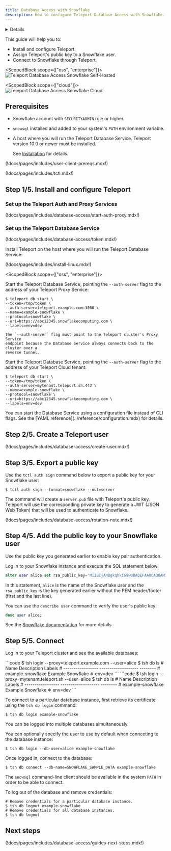 ```yaml
---
title: Database Access with Snowflake
description: How to configure Teleport Database Access with Snowflake.
---
```


<Details
  title="Version warning"
  opened={true}
  scope={["oss", "enterprise"]}
  scopeOnly={true}
  min="10.0"
>
  Database access for Snowflake is available starting from Teleport `10.0`.
</Details>

This guide will help you to:

- Install and configure Teleport.
- Assign Teleport's public key to a Snowflake user.
- Connect to Snowflake through Teleport.

<ScopedBlock scope={["oss", "enterprise"]}>
  ![Teleport Database Access Snowflake Self-Hosted](../../../img/database-access/guides/snowflake_selfhosted.png)
</ScopedBlock>

<ScopedBlock scope={["cloud"]}>
  ![Teleport Database Access Snowflake Cloud](../../../img/database-access/guides/snowflake_cloud.png)
</ScopedBlock>

## Prerequisites

- Snowflake account with `SECURITYADMIN` role or higher.

- `snowsql` installed and added to your system's `PATH` environment variable.

- A host where you will run the Teleport Database Service. Teleport version 10.0 or newer must be installed.

  See [Installation](../../installation.mdx) for details.

(!docs/pages/includes/user-client-prereqs.mdx!)

(!docs/pages/includes/tctl.mdx!)

## Step 1/5. Install and configure Teleport

### Set up the Teleport Auth and Proxy Services

(!docs/pages/includes/database-access/start-auth-proxy.mdx!)

### Set up the Teleport Database Service

(!docs/pages/includes/database-access/token.mdx!)

Install Teleport on the host where you will run the Teleport Database Service:

(!docs/pages/includes/install-linux.mdx!)

<ScopedBlock scope={["oss", "enterprise"]}>

  Start the Teleport Database Service, pointing the `--auth-server` flag to the
  address of your Teleport Proxy Service:

  ```code
  $ teleport db start \
  --token=/tmp/token \
  --auth-server=teleport.example.com:3080 \
  --name=example-snowflake \
  --protocol=snowflake \
  --uri=https://abc12345.snowflakecomputing.com \
  --labels=env=dev
  ```

  <Admonition type="note">

    The `--auth-server` flag must point to the Teleport cluster's Proxy Service
    endpoint because the Database Service always connects back to the cluster over a
    reverse tunnel.

  </Admonition>

</ScopedBlock>
<ScopedBlock scope={["cloud"]}>

  Start the Teleport Database Service, pointing the `--auth-server` flag to the
  address of your Teleport Cloud tenant:

  ```code
  $ teleport db start \
  --token=/tmp/token \
  --auth-server=mytenant.teleport.sh:443 \
  --name=example-snowflake \
  --protocol=snowflake \
  --uri=https://abc12345.snowflakecomputing.com \
  --labels=env=dev
  ```

</ScopedBlock>

<Admonition type="tip">
  You can start the Database Service using a configuration file instead of CLI flags.
  See the [YAML reference](../reference/configuration.mdx) for details.
</Admonition>

## Step 2/5. Create a Teleport user

(!docs/pages/includes/database-access/create-user.mdx!)

## Step 3/5. Export a public key

Use the `tctl auth sign` command below to export a public key for your Snowflake user:

```code
$ tctl auth sign --format=snowflake --out=server
```

The command will create a `server.pub` file with Teleport's public key. Teleport will use the corresponding private key to
generate a JWT (JSON Web Token) that will be used to authenticate to Snowflake.

(!docs/pages/includes/database-access/rotation-note.mdx!)

## Step 4/5. Add the public key to your Snowflake user

Use the public key you generated earlier to enable key pair authentication.

Log in to your Snowflake instance and execute the SQL statement below:

```sql
alter user alice set rsa_public_key='MIIBIjANBgkqhkiG9w0BAQEFAAOCAQ8AMIIBCgKCAQEAv3dHYw4LJCcZzdbhb3hV...LwIDAQAB';
```

In this statement, `alice` is the name of the Snowflake user and the `rsa_public_key` is the key generated earlier without
the PEM header/footer (first and the last line).

You can use the `describe user` command to verify the user's public key:

```sql
desc user alice;
```

See the [Snowflake documentation](https://docs.snowflake.com/en/user-guide/key-pair-auth.html#step-4-assign-the-public-key-to-a-snowflake-user)
for more details.

## Step 5/5. Connect

Log in to your Teleport cluster and see the available databases:

<Tabs>
  <TabItem scope={["enterprise", "oss"]} label="Self-Hosted">
    ```code
    $ tsh login --proxy=teleport.example.com --user=alice
    $ tsh db ls
    # Name              Description         Labels
    # ----------------- ------------------- --------
    # example-snowflake Example Snowflake ❄ env=dev
    ```
  </TabItem>
  <TabItem scope={["cloud"]} label="Teleport Cloud">
    ```code
    $ tsh login --proxy=mytenant.teleport.sh --user=alice
    $ tsh db ls
    # Name              Description         Labels
    # ----------------- ------------------- --------
    # example-snowflake Example Snowflake ❄ env=dev
    ```
  </TabItem>
</Tabs>

To connect to a particular database instance, first retrieve its certificate
using the `tsh db login` command:

```code
$ tsh db login example-snowflake
```

<Admonition type="tip" title="Tip">
  You can be logged into multiple databases simultaneously.
</Admonition>

You can optionally specify the user to use by default
when connecting to the database instance:

```code
$ tsh db login --db-user=alice example-snowflake
```

Once logged in, connect to the database:

```code
$ tsh db connect --db-name=SNOWFLAKE_SAMPLE_DATA example-snowflake
```

The `snowsql` command-line client should be available in the system `PATH` in order to be
able to connect.

To log out of the database and remove credentials:

```code
# Remove credentials for a particular database instance.
$ tsh db logout example-snowflake
# Remove credentials for all database instances.
$ tsh db logout
```

## Next steps

(!docs/pages/includes/database-access/guides-next-steps.mdx!)
